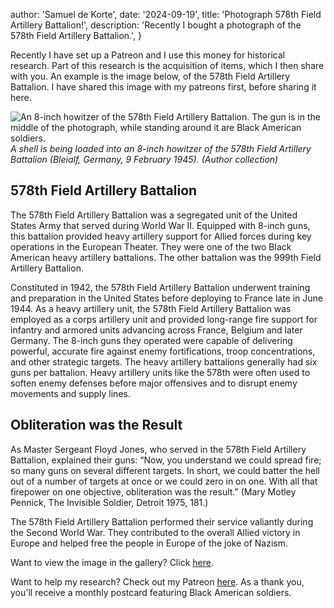 



  author: 'Samuel de Korte',
  date: '2024-09-19',
  title: 'Photograph 578th Field Artillery Battalion!',
  description:
    'Recently I bought a photograph of the 578th Field Artillery Battalion.',
}


Recently I have set up a Patreon and I use this money for historical research. Part of this research is the acquisition of items, which I then share with you. An example is the image below, of the 578th Field Artillery Battalion. I have shared this image with my patreons first, before sharing it here. 

<Image
                src={fa578th}
                alt="An 8-inch howitzer of the 578th Field Artillery Battalion. The gun is in the middle of the photograph, while standing around it are Black American soldiers."
                sizes="(min-width: 1000px)"
                className="rotate-0 rounded-2xl bg-stone-100 object-cover dark:bg-stone-800"
              />
*A shell is being loaded into an 8-inch howitzer of the 578th Field Artillery Battalion (Bleialf, Germany, 9 February 1945). (Author collection)*  

## 578th Field Artillery Battalion
The 578th Field Artillery Battalion was a segregated unit of the United States Army that served during World War II. Equipped with 8-inch guns, this battalion provided heavy artillery support for Allied forces during key operations in the European Theater. They were one of the two Black American heavy artillery battalions. The other battalion was the 999th Field Artillery Battalion.

Constituted in 1942, the 578th Field Artillery Battalion underwent training and preparation in the United States before deploying to France late in June 1944. As a heavy artillery unit, the 578th Field Artillery Battalion was employed as a corps artillery unit and provided long-range fire support for infantry and armored units advancing across France, Belgium and later Germany. The 8-inch guns they operated were capable of delivering powerful, accurate fire against enemy fortifications, troop concentrations, and other strategic targets. The heavy artillery battalions generally had six guns per battalion. Heavy artillery units like the 578th were often used to soften enemy defenses before major offensives and to disrupt enemy movements and supply lines.

## Obliteration was the Result
As Master Sergeant Floyd Jones, who served in the 578th Field Artillery Battalion, explained their guns: “Now, you understand we could spread fire; so many guns on several different targets. In short, we could batter the hell out of a number of targets at once or we could zero in on one. With all that firepower on one objective, obliteration was the result.” (Mary Motley Pennick, The Invisible Soldier, Detroit 1975, 181.)

The 578th Field Artillery Battalion performed their service valiantly during the Second World War. They contributed to the overall Allied victory in Europe and helped free the people in Europe of the joke of Nazism. 

Want to view the image in the gallery? Click [here](/images).

Want to help my research? Check out my Patreon [here](https://www.patreon.com/samueldekorte/about?l=en). As a thank you, you'll receive a monthly postcard featuring Black American soldiers.

